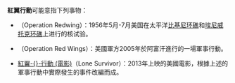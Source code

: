 '''紅翼行動'''可能意指下列事物：
* {{link-en|红翼行动 (核试验)|Operation_Redwing}}（Operation Redwing）：1956年5月-7月美国在太平洋[[比基尼环礁|比基尼环礁]]和[[埃尼威托克环礁|埃尼威托克环礁]]上进行的核试验。
* {{link-en|紅翼行動 (軍事行動)|Operation Red Wings}}（Operation Red Wings）：美國軍方2005年於阿富汗進行的一場軍事行動。
* [[紅翼行動_(電影)|紅翼-{}-行動 (電影)]]（Lone Survivor）：2013年上映的美國電影，根據上述的軍事行動中實際發生的事件改編而成。

{{disambig|cat=四字消歧義}}